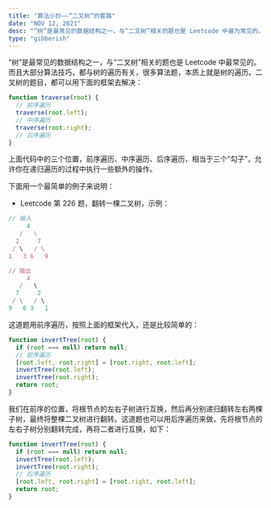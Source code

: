 ```yaml
---
title: "算法小抄——“二叉树”的套路"
date: "NOV 12, 2021"
desc: "“树”是最常见的数据结构之一，与“二叉树”相关的题也是 Leetcode 中最为常见的。而且大部分算法技巧，都与树的遍历有关，很多算法题，本质上就是树的遍历。二叉树的题目，都可以用框架去解决。"
type: "gibberish"
---
```


“树”是最常见的数据结构之一，与“二叉树”相关的题也是 Leetcode 中最常见的。而且大部分算法技巧，都与树的遍历有关，很多算法题，本质上就是树的遍历。二叉树的题目，都可以用下面的框架去解决：

```js
function traverse(root) {
  // 前序遍历
  traverse(root.left);
  // 中序遍历
  traverse(root.right);
  // 后序遍历
}
```

上面代码中的三个位置，前序遍历、中序遍历、后序遍历，相当于三个“勾子”，允许你在递归遍历的过程中执行一些额外的操作。

下面用一个最简单的例子来说明：

- Leetcode 第 226 题，翻转一棵二叉树，示例：

```js
// 输入
     4
   /   \
  2     7
 / \   / \
1   3 6   9

// 输出
     4
   /   \
  7     2
 / \   / \
9   6 3   1
```

这道题用前序遍历，按照上面的框架代入，还是比较简单的：

```js
function invertTree(root) {
  if (root === null) return null;
  // 前序遍历
  [root.left, root.right] = [root.right, root.left];
  invertTree(root.left);
  invertTree(root.right);
  return root;
}
```

我们在前序的位置，将根节点的左右子树进行互换，然后再分别递归翻转左右两棵子树，最终将整棵二叉树进行翻转。这道题也可以用后序遍历来做，先将根节点的左右子树分别翻转完成，再将二者进行互换，如下：

```js
function invertTree(root) {
  if (root === null) return null;
  invertTree(root.left);
  invertTree(root.right);
  // 后序遍历
  [root.left, root.right] = [root.right, root.left];
  return root;
}
```
